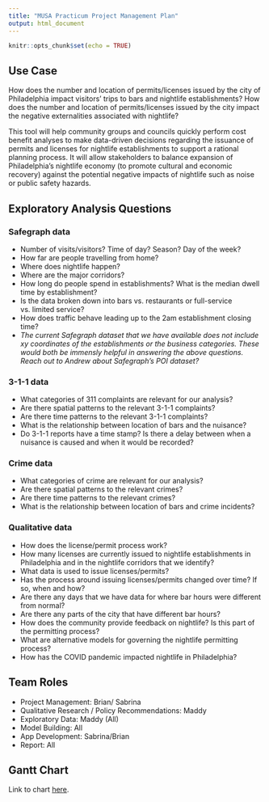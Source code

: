 ```yaml
---
title: "MUSA Practicum Project Management Plan"
output: html_document
---
```


```r
knitr::opts_chunk$set(echo = TRUE)
```

## Use Case

How does the number and location of permits/licenses issued by the city of Philadelphia impact visitors’ trips to bars and nightlife establishments? How does the number and location of permits/licenses issued by the city impact the negative externalities associated with nightlife?

This tool will help community groups and councils quickly perform cost benefit analyses to make data-driven decisions regarding the issuance of permits and licenses for nightlife establishments to support a rational planning process. It will allow stakeholders to balance expansion of Philadelphia’s nightlife economy (to promote cultural and economic recovery) against the potential negative impacts of nightlife such as noise or public safety hazards.


## Exploratory Analysis Questions 

### Safegraph data
* Number of visits/visitors?  Time of day? Season? Day of the week?
* How far are people travelling from home?
* Where does nightlife happen?
* Where are the major corridors?
* How long do people spend in establishments? What is the median dwell time by establishment? 
* Is the data broken down into bars vs. restaurants or full-service vs. limited service?
* How does traffic behave leading up to the 2am establishment closing time?
* _The current Safegraph dataset that we have available does not include xy coordinates of the establishments or the business categories. These would both be immensly helpful in answering the above questions. Reach out to Andrew about Safegraph's POI dataset?_

### 3-1-1 data
* What categories of 311 complaints are relevant for our analysis?
* Are there spatial patterns to the relevant 3-1-1 complaints? 
* Are there time patterns to the relevant 3-1-1 complaints?
* What is the relationship between location of bars and the nuisance?
* Do 3-1-1 reports have a time stamp? Is there a delay between when a nuisance is caused and when it would be recorded?

### Crime data
* What categories of crime are relevant for our analysis?
* Are there spatial patterns to the relevant crimes? 
* Are there time patterns to the relevant crimes?
* What is the relationship between location of bars and crime incidents?

### Qualitative data
* How does the license/permit process work?
* How many licenses are currently issued to nightlife establishments in Philadelphia and in the nightlife corridors that we identify?
* What data is used to issue licenses/permits?
* Has the process around issuing licenses/permits changed over time? If so, when and how?
* Are there any days that we have data for where bar hours were different from normal?
* Are there any parts of the city that have different bar hours?
* How does the community provide feedback on nightlife? Is this part of the permitting process? 
* What are alternative models for governing the nightlife permitting process?
* How has the COVID pandemic impacted nightlife in Philadelphia?

## Team Roles 
* Project Management: Brian/ Sabrina 
* Qualitative Research / Policy Recommendations:  Maddy
* Exploratory Data: Maddy (All)
* Model Building: All
* App Development: Sabrina/Brian
* Report: All

## Gantt Chart
Link to chart [here](https://docs.google.com/spreadsheets/d/1TqOA_ZhSJCTO_T8JtJFXPSdrvpe0CAXUcXq0nW63vO4/edit?usp=sharing).
